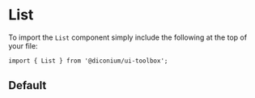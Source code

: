 
<Meta of={ListStories} />

# List

To import the `List` component simply include the following at the top of your file:

```
import { List } from '@diconium/ui-toolbox';
```

## Default

<Canvas of={ListStories.Default} />
